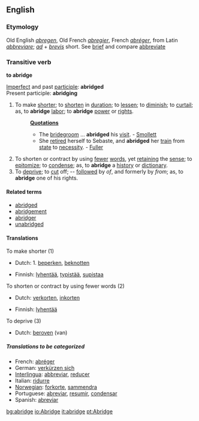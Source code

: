==English==
===Etymology===
Old English ''[[abregen]]'', Old French ''[[abregier]]'', French ''[[abréger]]'', from Latin ''[[abbreviare]]''; ''[[ad]]'' + ''[[brevis]]'' short. See [[brief]] and compare [[abbreviate]]

===Transitive verb===
'''to abridge'''

[[Imperfect]] and past [[participle]]: '''abridged'''<br>
Present participle: '''abridging'''
#To make [[shorter]]; to [[shorten]] in [[duration]]; to [[lessen]]; to [[diminish]]; to [[curtail]]; as, to '''abridge''' [[labor]]; to '''abridge''' [[power]] or [[right]]s.
#:'''[[Quotation]]s'''
#:*The [[bridegroom]] ... '''abridged''' his [[visit]]. - [[Smollett]]
#:*She [[retire]]d herself to Sebaste, and '''abridged''' her [[train]] from [[state]] to [[necessity]]. - [[Fuller]]
#To shorten or contract by using [[fewer]] [[word]]s, yet [[retaining]] the [[sense]]; to [[epitomize]]; to [[condense]]; as, to '''abridge''' a [[history]] or [[dictionary]].
#To [[deprive]]; to [[cut]] off; -- [[follow]]ed by ''of'', and formerly by ''from''; as, to '''abridge''' one of his rights.

====Related terms====
*[[abridged]]
*[[abridgement]]
*[[abridger]]
*[[unabridged]]

====Translations====
;To make shorter (1)
{{top}}
*Dutch: 1. [[beperken]], [[beknotten]]
{{mid}}
*Finnish: [[lyhentää]], [[typistää]], [[supistaa]]
{{bottom}}

;To shorten or contract by using fewer words (2)
{{top}}
*Dutch: [[verkorten]], [[inkorten]]
{{mid}}
*Finnish: [[lyhentää]]
{{bottom}}

;To deprive (3)
{{top}}
*Dutch: [[beroven]] (van)
{{mid}}
{{bottom}}

=====Translations to be categorized=====
{{checktrans}}
*French: [[abréger]]
*German: [[verkürzen sich]]
*[[Interlingua]]: [[abbreviar]], [[reducer]]
*Italian: [[ridurre]]
*[[Norwegian]]: [[forkorte]], [[sammendra]]
*Portuguese: [[abreviar]], [[resumir]], [[condensar]]
*Spanish: [[abreviar]]

[[bg:abridge]]
[[io:Abridge]]
[[it:abridge]]
[[pt:Abridge]]